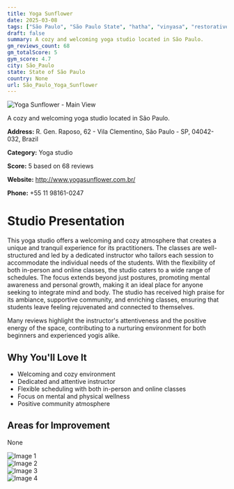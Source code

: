 ```yaml
---
title: Yoga Sunflower
date: 2025-03-08
tags: ["São Paulo", "São Paulo State", "hatha", "vinyasa", "restorative", "welcoming", "cozy", "São Paulo"]  
draft: false
summary: A cozy and welcoming yoga studio located in São Paulo.
gm_reviews_count: 68
gm_totalScore: 5
gym_score: 4.7
city: São_Paulo
state: State of São Paulo
country: None
url: São_Paulo_Yoga_Sunflower
---
```


<div className="aspect-[16/9] relative my-8">
  <img 
    src="https://lh5.googleusercontent.com/p/AF1QipNzIoTf9ESqEj_Quj0Ejnig6gIRCAIPIb2IkrjQ=w1920-h1080-k-no"
    alt="Yoga Sunflower - Main View"
    className="object-cover absolute inset-0 w-full h-full rounded-lg"
  />
</div>

A cozy and welcoming yoga studio located in São Paulo.

**Address:** R. Gen. Raposo, 62 - Vila Clementino, São Paulo - SP, 04042-032, Brazil

**Category:** Yoga studio

**Score:** 5 based on 68 reviews

**Website:** http://www.yogasunflower.com.br/

**Phone:** +55 11 98161-0247

# Studio Presentation

This yoga studio offers a welcoming and cozy atmosphere that creates a unique and tranquil experience for its practitioners. The classes are well-structured and led by a dedicated instructor who tailors each session to accommodate the individual needs of the students. With the flexibility of both in-person and online classes, the studio caters to a wide range of schedules. The focus extends beyond just postures, promoting mental awareness and personal growth, making it an ideal place for anyone seeking to integrate mind and body. The studio has received high praise for its ambiance, supportive community, and enriching classes, ensuring that students leave feeling rejuvenated and connected to themselves.

Many reviews highlight the instructor's attentiveness and the positive energy of the space, contributing to a nurturing environment for both beginners and experienced yogis alike.

## Why You'll Love It

- Welcoming and cozy environment
- Dedicated and attentive instructor
- Flexible scheduling with both in-person and online classes
- Focus on mental and physical wellness
- Positive community atmosphere

## Areas for Improvement

None

<div className="grid grid-cols-1 xl:grid-cols-2 gap-4 my-8">
<div className="aspect-[4/3] relative"><img src="https://lh5.googleusercontent.com/p/AF1QipMFtwSxUL7fBG8_3DxpjYLiZlXmBz--PFF3fOHG=w1920-h1080-k-no" alt="Image 1" className="object-cover absolute inset-0 w-full h-full rounded-lg" /></div>
<div className="aspect-[4/3] relative"><img src="https://lh5.googleusercontent.com/p/AF1QipOCmnlQHhLUuUDRJCJTiDhFMEgyS5vXmj6Ktoh2=w1920-h1080-k-no" alt="Image 2" className="object-cover absolute inset-0 w-full h-full rounded-lg" /></div>
<div className="aspect-[4/3] relative"><img src="https://lh5.googleusercontent.com/p/AF1QipOdiA5K4EcKakGZAbC_nm6qowNkxC3_QsDZThX4=w1920-h1080-k-no" alt="Image 3" className="object-cover absolute inset-0 w-full h-full rounded-lg" /></div>
<div className="aspect-[4/3] relative"><img src="https://lh5.googleusercontent.com/p/AF1QipNVWDprvAK6j7Am-lqCmgnHT4NIjIewSBmZ5Qqv=w1920-h1080-k-no" alt="Image 4" className="object-cover absolute inset-0 w-full h-full rounded-lg" /></div>
</div>